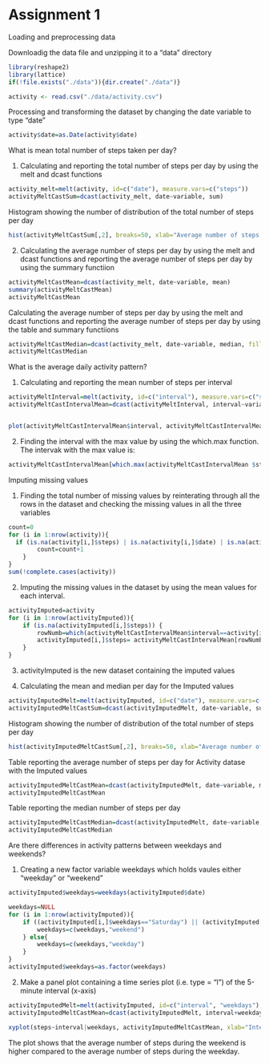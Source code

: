 Assignment 1
========================================================

Loading and preprocessing data

Downloadig the data file and unzipping it to a "data" directory

```r

library(reshape2)
library(lattice)
if(!file.exists("./data")){dir.create("./data")}

activity <- read.csv("./data/activity.csv")
```


Processing and transforming the dataset by changing the date variable to type "date"
```r
activity$date=as.Date(activity$date)
```

What is mean total number of steps taken per day?

1. Calculating and reporting the total number of steps per day by using the melt and dcast functions
```r
activity_melt=melt(activity, id=c("date"), measure.vars=c("steps"))
activityMeltCastSum=dcast(activity_melt, date~variable, sum)
```

Histogram showing the number of distribution of the total number of steps per day
```r
hist(activityMeltCastSum[,2], breaks=50, xlab="Average number of steps per day", main="Distribution of average steps per day")
```

2. Calculating the average number of steps per day by using the melt and dcast functions and reporting the average number of steps per day by using the summary functiion
```r
activityMeltCastMean=dcast(activity_melt, date~variable, mean)
summary(activityMeltCastMean)
activityMeltCastMean
```

Calculating the average number of steps per day by using the melt and dcast functions and reporting the average number of steps per day by using the table and summary functiions
```r
activityMeltCastMedian=dcast(activity_melt, date~variable, median, fill=NaN)
activityMeltCastMedian
```

What is the average daily activity pattern?

1. Calculating and reporting the mean number of steps per interval
```r
activityMeltInterval=melt(activity, id=c("interval"), measure.vars=c("steps"))
activityMeltCastIntervalMean=dcast(activityMeltInterval, interval~variable, mean, na.rm=TRUE)


plot(activityMeltCastIntervalMean$interval, activityMeltCastIntervalMean$steps,type="l", xlab="Time interval", ylab="Mean number of steps")
```

2. Finding the interval with the max value by using the which.max function. The intervak with the max value is:
```r
activityMeltCastIntervalMean[which.max(activityMeltCastIntervalMean $steps), 1]
```

Imputing missing values

1. Finding the total number of missing values by reinterating through all the rows in the dataset and checking the missing values in all the three variables
```r
count=0
for (i in 1:nrow(activity)){
  if (is.na(activity[i,]$steps) | is.na(activity[i,]$date) | is.na(activity[i,]$interval)) {
		count=count+1
	}
}
sum(!complete.cases(activity))
```

2. Imputing the missing values in the dataset by using the mean values for each interval.
```r
activityImputed=activity
for (i in 1:nrow(activityImputed)){
	if (is.na(activityImputed[i,]$steps)) {
		rowNumb=which(activityMeltCastIntervalMean$interval==activity[i,]$interval)
		activityImputed[i,]$steps= activityMeltCastIntervalMean[rowNumb,]$steps
	}
}
```

3. activityImputed is the new dataset containing the imputed values

4. Calculating the mean and median per day for the Imputed values
```r
activityImputedMelt=melt(activityImputed, id=c("date"), measure.vars=c("steps"))
activityImputedMeltCastSum=dcast(activityImputedMelt, date~variable, sum)
```

Histogram showing the number of distribution of the total number of steps per day
```r
hist(activityImputedMeltCastSum[,2], breaks=50, xlab="Average number of steps per day", main="Distribution of average steps per day")
```

Table reporting the average number of steps per day for Activity datase with the Imputed values
```r
activityImputedMeltCastMean=dcast(activityImputedMelt, date~variable, mean)
activityImputedMeltCastMean
```

Table reporting the median number of steps per day
```r
activityImputedMeltCastMedian=dcast(activityImputedMelt, date~variable, median, fill=NaN)
activityImputedMeltCastMedian
```

Are there differences in activity patterns between weekdays and weekends?

1. Creating a new factor variable weekdays which holds vaules either "weekday" or "weekend"
```r
activityImputed$weekdays=weekdays(activityImputed$date)

weekdays=NULL
for (i in 1:nrow(activityImputed)){
	if ((activityImputed[i,]$weekdays=="Saturday") || (activityImputed[i,]$weekdays=="Sunday")) {
 		weekdays=c(weekdays,"weekend")
 	} else{
 		weekdays=c(weekdays,"weekday")
	}
}
activityImputed$weekdays=as.factor(weekdays)
```

2. Make a panel plot containing a time series plot (i.e. type = "l") of the 5-minute interval (x-axis)
```r
activityImputedMelt=melt(activityImputed, id=c("interval", "weekdays"), measure.vars=c("steps"))
activityImputedMeltCastMean=dcast(activityImputedMelt, interval+weekdays~variable, mean)

xyplot(steps~interval|weekdays, activityImputedMeltCastMean, xlab="Interval", ylab="Average number of steps", layout=c(1,3), type="l")

```

The plot shows that the average number of steps during the weekend is higher compared to the average number of steps during the weekday.



```r
```

